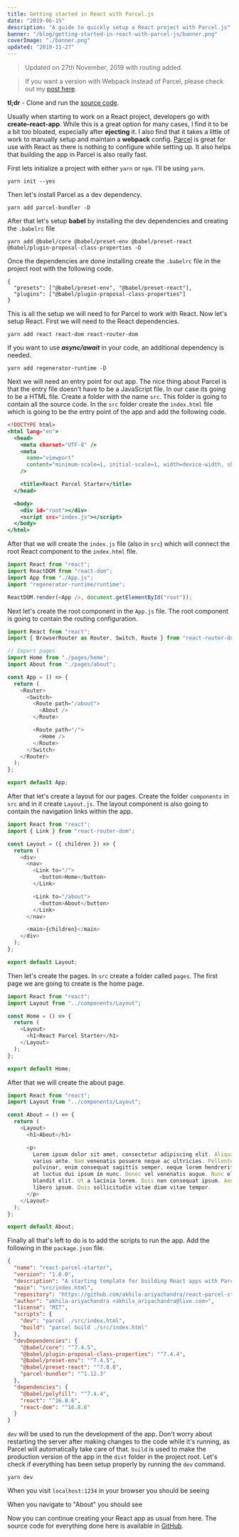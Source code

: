 ```yaml
---
title: Getting started in React with Parcel.js
date: "2019-06-15"
description: "A guide to quickly setup a React project with Parcel.js"
banner: "/blog/getting-started-in-react-with-parcel-js/banner.png"
coverImage: "./banner.png"
updated: "2019-11-27"
---
```


> Updated on 27th November, 2019 with routing added.

> If you want a version with Webpack instead of Parcel, please check out my [post here](https://akhilaariyachandra.com/getting-started-in-react-with-webpack "Getting started in React with Webpack").

**tl;dr** - Clone and run the [source code](https://github.com/akhila-ariyachandra/react-parcel-starter "React Parcel Starter").

Usually when starting to work on a React project, developers go with **create-react-app**. While this is a great option for many cases, I find it to be a bit too bloated, especially after **ejecting** it. I also find that it takes a little of work to manually setup and maintain a **webpack** config. [Parcel](https://parceljs.org/) is great for use with React as there is nothing to configure while setting up. It also helps that building the app in Parcel is also really fast.

First lets initialize a project with either `yarn` or `npm`. I'll be using `yarn`.

```shell
yarn init --yes
```

Then let's install Parcel as a dev dependency.

```shell
yarn add parcel-bundler -D
```

After that let's setup **babel** by installing the dev dependencies and creating the `.babelrc` file

```shell
yarn add @babel/core @babel/preset-env @babel/preset-react @babel/plugin-proposal-class-properties -D
```

Once the dependencies are done installing create the `.babelrc` file in the project root with the following code.

```json:.babelrc
{
  "presets": ["@babel/preset-env", "@babel/preset-react"],
  "plugins": ["@babel/plugin-proposal-class-properties"]
}
```

This is all the setup we will need to for Parcel to work with React. Now let's setup React.
First we will need to the React dependencies.

```shell
yarn add react react-dom react-router-dom
```

If you want to use **_async/await_** in your code, an additional dependency is needed.

```shell
yarn add regenerator-runtime -D
```

Next we will need an entry point for out app. The nice thing about Parcel is that the entry file doesn't have to be a JavaScript file. In our case its going to be a HTML file.
Create a folder with the name `src`. This folder is going to contain all the source code. In the `src` folder create the `index.html` file which is going to be the entry point of the app and add the following code.

```html:src/index.html
<!DOCTYPE html>
<html lang="en">
  <head>
    <meta charset="UTF-8" />
    <meta
      name="viewport"
      content="minimum-scale=1, initial-scale=1, width=device-width, shrink-to-fit=no"
    />

    <title>React Parcel Starter</title>
  </head>

  <body>
    <div id="root"></div>
    <script src="index.js"></script>
  </body>
</html>
```

After that we will create the `index.js` file (also in `src`) which will connect the root React component to the `index.html` file.

```jsx:src/index.js
import React from "react";
import ReactDOM from "react-dom";
import App from "./App.js";
import "regenerator-runtime/runtime";

ReactDOM.render(<App />, document.getElementById("root"));
```

Next let's create the root component in the `App.js` file. The root component is going to contain the routing configuration.

```jsx:src/App.js
import React from "react";
import { BrowserRouter as Router, Switch, Route } from "react-router-dom";

// Import pages
import Home from "./pages/home";
import About from "./pages/about";

const App = () => {
  return (
    <Router>
      <Switch>
        <Route path="/about">
          <About />
        </Route>

        <Route path="/">
          <Home />
        </Route>
      </Switch>
    </Router>
  );
};

export default App;
```

After that let's create a layout for our pages. Create the folder `components` in `src` and in it create `Layout.js`. The layout component is also going to contain the navigation links within the app.

```jsx:src/components/Layout.js
import React from "react";
import { Link } from "react-router-dom";

const Layout = ({ children }) => {
  return (
    <div>
      <nav>
        <Link to="/">
          <button>Home</button>
        </Link>

        <Link to="/about">
          <button>About</button>
        </Link>
      </nav>

      <main>{children}</main>
    </div>
  );
};

export default Layout;
```

Then let's create the pages. In `src` create a folder called `pages`. The first page we are going to create is the home page.

```jsx:src/pages/home.js
import React from "react";
import Layout from "../components/Layout";

const Home = () => {
  return (
    <Layout>
      <h1>React Parcel Starter</h1>
    </Layout>
  );
};

export default Home;
```

After that we will create the about page.

```jsx:src/pages/about.js
import React from "react";
import Layout from "../components/Layout";

const About = () => {
  return (
    <Layout>
      <h1>About</h1>

      <p>
        Lorem ipsum dolor sit amet, consectetur adipiscing elit. Aliquam sed
        varius ante. Nam venenatis posuere neque ac ultricies. Pellentesque
        pulvinar, enim consequat sagittis semper, neque lorem hendrerit velit,
        at luctus dui ipsum in nunc. Donec vel venenatis augue. Nunc elementum
        blandit elit. Ut a lacinia lorem. Duis non consequat ipsum. Aenean et
        libero ipsum. Duis sollicitudin vitae diam vitae tempor.
      </p>
    </Layout>
  );
};

export default About;
```

Finally all that's left to do is to add the scripts to run the app. Add the following in the `package.json` file.

```json:package.json {9-12}
{
  "name": "react-parcel-starter",
  "version": "1.0.0",
  "description": "A starting template for building React apps with Parcel.js",
  "main": "src/index.html",
  "repository": "https://github.com/akhila-ariyachandra/react-parcel-starter.git",
  "author": "akhila-ariyachandra <akhila_ariyachandra@live.com>",
  "license": "MIT",
  "scripts": {
    "dev": "parcel ./src/index.html",
    "build": "parcel build ./src/index.html"
  },
  "devDependencies": {
    "@babel/core": "^7.4.5",
    "@babel/plugin-proposal-class-properties": "^7.4.4",
    "@babel/preset-env": "^7.4.5",
    "@babel/preset-react": "^7.0.0",
    "parcel-bundler": "^1.12.3"
  },
  "dependencies": {
    "@babel/polyfill": "^7.4.4",
    "react": "^16.8.6",
    "react-dom": "^16.8.6"
  }
}
```

`dev` will be used to run the development of the app. Don't worry about restarting the server after making changes to the code while it's running, as Parcel will automatically take care of that. `build` is used to make the production version of the app in the `dist` folder in the project root.
Let's check if everything has been setup properly by running the `dev` command.

```shell
yarn dev
```

When you visit `localhost:1234` in your browser you should be seeing

<PostImage
  src="/blog/getting-started-in-react-with-parcel-js/result_home.png"
  width={364}
  height={118}
  title="Home Page"
/>

When you navigate to "About" you should see

<PostImage
  src="/blog/getting-started-in-react-with-parcel-js/result_about.png"
  width={625}
  height={287}
  title="About Page"
/>

Now you can continue creating your React app as usual from here. The source code for everything done here is available in [GitHub](https://github.com/akhila-ariyachandra/react-parcel-starter "React Parcel Starter").
